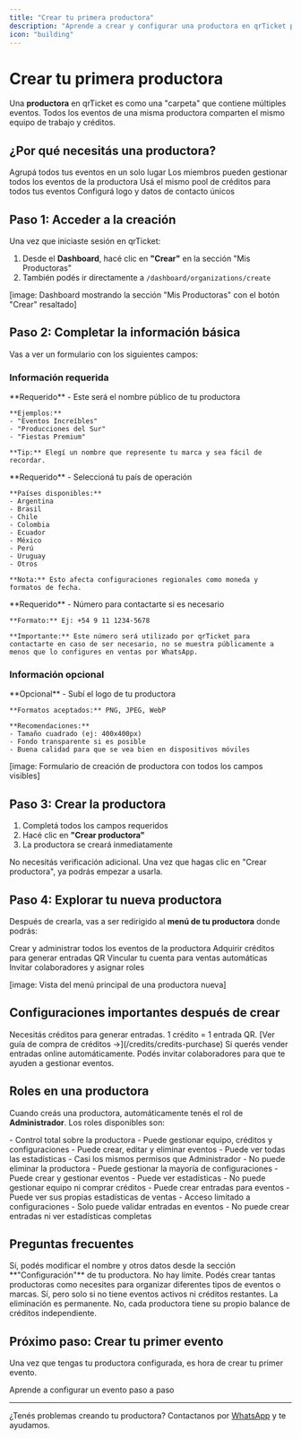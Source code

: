 ```yaml
---
title: "Crear tu primera productora"
description: "Aprende a crear y configurar una productora en qrTicket para organizar todos tus eventos"
icon: "building"
---
```


# Crear tu primera productora

Una **productora** en qrTicket es como una "carpeta" que contiene múltiples eventos. Todos los eventos de una misma productora comparten el mismo equipo de trabajo y créditos.

## ¿Por qué necesitás una productora?

<CardGroup cols={2}>
  <Card title="Organización" icon="folder">
    Agrupá todos tus eventos en un solo lugar
  </Card>

  <Card title="Equipo compartido" icon="users">
    Los miembros pueden gestionar todos los eventos de la productora
  </Card>

  <Card title="Créditos unificados" icon="coins">
    Usá el mismo pool de créditos para todos tus eventos
  </Card>

  <Card title="Branding" icon="palette">
    Configurá logo y datos de contacto únicos
  </Card>
</CardGroup>

## Paso 1: Acceder a la creación

Una vez que iniciaste sesión en qrTicket:

1. Desde el **Dashboard**, hacé clic en **"Crear"** en la sección "Mis Productoras"
2. También podés ir directamente a `/dashboard/organizations/create`

[image: Dashboard mostrando la sección "Mis Productoras" con el botón "Crear" resaltado]

## Paso 2: Completar la información básica

Vas a ver un formulario con los siguientes campos:

### Información requerida

<AccordionGroup>
  <Accordion title="Nombre de la productora">
    **Requerido** - Este será el nombre público de tu productora
    
    **Ejemplos:**
    - "Eventos Increíbles"
    - "Producciones del Sur"
    - "Fiestas Premium"
    
    **Tip:** Elegí un nombre que represente tu marca y sea fácil de recordar.
  </Accordion>

  <Accordion title="País">
    **Requerido** - Seleccioná tu país de operación
    
    **Países disponibles:**
    - Argentina
    - Brasil  
    - Chile
    - Colombia
    - Ecuador
    - México
    - Perú
    - Uruguay
    - Otros
    
    **Nota:** Esto afecta configuraciones regionales como moneda y formatos de fecha.
  </Accordion>

  <Accordion title="Teléfono de contacto">
    **Requerido** - Número para contactarte si es necesario
    
    **Formato:** Ej: +54 9 11 1234-5678
    
    **Importante:** Este número será utilizado por qrTicket para contactarte en caso de ser necesario, no se muestra públicamente a menos que lo configures en ventas por WhatsApp.
  </Accordion>
</AccordionGroup>

### Información opcional

<AccordionGroup>
  <Accordion title="Logo de la productora">
    **Opcional** - Subí el logo de tu productora
    
    **Formatos aceptados:** PNG, JPEG, WebP
    
    **Recomendaciones:**
    - Tamaño cuadrado (ej: 400x400px)
    - Fondo transparente si es posible
    - Buena calidad para que se vea bien en dispositivos móviles
  </Accordion>
</AccordionGroup>

[image: Formulario de creación de productora con todos los campos visibles]

## Paso 3: Crear la productora

1. Completá todos los campos requeridos
2. Hacé clic en **"Crear productora"**
3. La productora se creará inmediatamente

<Note>
No necesitás verificación adicional. Una vez que hagas clic en "Crear productora", ya podrás empezar a usarla.
</Note>

## Paso 4: Explorar tu nueva productora

Después de crearla, vas a ser redirigido al **menú de tu productora** donde podrás:

<CardGroup cols={2}>
  <Card title="Gestionar eventos" icon="calendar">
    Crear y administrar todos los eventos de la productora
  </Card>

  <Card title="Comprar créditos" icon="credit-card">
    Adquirir créditos para generar entradas QR
  </Card>

  <Card title="Configurar MercadoPago" icon="building-bank">
    Vincular tu cuenta para ventas automáticas
  </Card>

  <Card title="Administrar equipo" icon="user-group">
    Invitar colaboradores y asignar roles
  </Card>
</CardGroup>

[image: Vista del menú principal de una productora nueva]

## Configuraciones importantes después de crear

<Steps>
  <Step title="Comprar tus primeros créditos">
    Necesitás créditos para generar entradas. 1 crédito = 1 entrada QR.
    [Ver guía de compra de créditos →](/credits/credits-purchase)
  </Step>

  <Step title="Configurar MercadoPago (opcional)">
    Si querés vender entradas online automáticamente.
  </Step>

  <Step title="Invitar a tu equipo (opcional)">
    Podés invitar colaboradores para que te ayuden a gestionar eventos.
  </Step>
</Steps>

## Roles en una productora

Cuando creás una productora, automáticamente tenés el rol de **Administrador**. Los roles disponibles son:

<AccordionGroup>
  <Accordion title="Administrador">
    - Control total sobre la productora
    - Puede gestionar equipo, créditos y configuraciones
    - Puede crear, editar y eliminar eventos
    - Puede ver todas las estadísticas
  </Accordion>

  <Accordion title="Sub-administrador">
    - Casi los mismos permisos que Administrador
    - No puede eliminar la productora
    - Puede gestionar la mayoría de configuraciones
  </Accordion>

  <Accordion title="Manager">
    - Puede crear y gestionar eventos
    - Puede ver estadísticas
    - No puede gestionar equipo ni comprar créditos
  </Accordion>

  <Accordion title="Vendedor">
    - Puede crear entradas para eventos
    - Puede ver sus propias estadísticas de ventas
    - Acceso limitado a configuraciones
  </Accordion>

  <Accordion title="Escáner">
    - Solo puede validar entradas en eventos
    - No puede crear entradas ni ver estadísticas completas
  </Accordion>
</AccordionGroup>

## Preguntas frecuentes

<AccordionGroup>
  <Accordion title="¿Puedo cambiar el nombre de mi productora después?">
    Sí, podés modificar el nombre y otros datos desde la sección **"Configuración"** de tu productora.
  </Accordion>

  <Accordion title="¿Cuántas productoras puedo crear?">
    No hay límite. Podés crear tantas productoras como necesites para organizar diferentes tipos de eventos o marcas.
  </Accordion>

  <Accordion title="¿Puedo eliminar una productora?">
    Sí, pero solo si no tiene eventos activos ni créditos restantes. La eliminación es permanente.
  </Accordion>

  <Accordion title="¿Los créditos se comparten entre productoras?">
    No, cada productora tiene su propio balance de créditos independiente.
  </Accordion>
</AccordionGroup>

## Próximo paso: Crear tu primer evento

Una vez que tengas tu productora configurada, es hora de crear tu primer evento.

<Card title="Crear tu primer evento" icon="calendar-plus" href="/create-event">
  Aprende a configurar un evento paso a paso
</Card>

---

¿Tenés problemas creando tu productora? Contactanos por [WhatsApp](https://wa.me/5491122503348) y te ayudamos.
